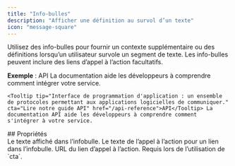 ```yaml
---
title: "Info-bulles"
description: "Afficher une définition au survol d’un texte"
icon: "message-square"
---
```


Utilisez des info-bulles pour fournir un contexte supplémentaire ou des définitions lorsqu’un utilisateur survole un segment de texte. Les info-bulles peuvent inclure des liens d’appel à l’action facultatifs.

**Exemple** : <Tooltip tip="API (Application Programming Interface) : un ensemble de protocoles permettant à des applications logicielles de communiquer entre elles." cta="Lire notre guide sur l’API" href="/fr/api-reference">API</Tooltip> La documentation aide les développeurs à comprendre comment intégrer votre service.

```mdx Tooltip example wrap
<Tooltip tip="Interface de programmation d'application : un ensemble de protocoles permettant aux applications logicielles de communiquer." cta="Lire notre guide API" href="/api-reference">API</Tooltip> La documentation API aide les développeurs à comprendre comment s'intégrer à votre service.
```

<div id="properties">
  ## Propriétés
</div>

<ResponseField name="tip" type="string" required>
  Le texte affiché dans l’infobulle.
</ResponseField>

<ResponseField name="cta" type="string">
  Le texte de l’appel à l’action pour un lien dans l’infobulle.
</ResponseField>

<ResponseField name="href" type="string">
  URL du lien d’appel à l’action. Requis lors de l’utilisation de `cta`.
</ResponseField>